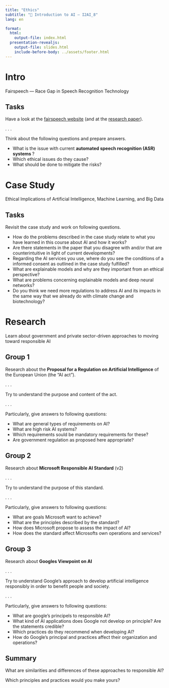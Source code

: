 ```yaml
---
title: "Ethics"
subtitle: "🧠 Introduction to AI — I2AI_8"
lang: en

format: 
  html:
    output-file: index.html
  presentation-revealjs:
    output-file: slides.html
    include-before-body: ../assets/footer.html
---
```



# Intro {.vertical-center background-color="#0333ff" background-image="images/bg.jpeg"}

Fairspeech — Race Gap in Speech Recognition Technology


## Tasks

Have a look at the [fairspeech website](https://fairspeech.stanford.edu/) (and at the [research paper](https://www.pnas.org/doi/full/10.1073/pnas.1915768117)).

. . .

Think about the following questions and prepare answers.

:::{.incremental}
- What is the issue with current __automated speech recognition (ASR) systems __?
- Which ethical issues do they cause?
- What should be done to mitigate the risks?
:::

# Case Study {.vertical-center background-color="#0333ff" background-image="images/bg.jpeg"}

Ethical Implications of Artificial Intelligence, Machine Learning, and Big Data

## Tasks

Revisit the case study and work on following questions.

:::{.incremental}
- How do the problems described in the case study relate to what you have learned in this course about AI and how it works?
- Are there statements in the paper that you disagree with and/or that are counterintuitive in light of current developments?
- Regarding the AI services you use, where do you see the conditions of a informed consent as outlined in the case study fulfilled?
- What are explainable models and why are  they important from an ethical perspective?
- What are problems concerning explainable models and deep neural networks?
- Do you think we need more regulations to address AI and its impacts in the same way that we already do with climate change and biotechnology?
:::

# Research {.vertical-center background-color="#0333ff" background-image="images/bg.jpeg"}

Learn about government and private sector-driven approaches to moving toward responsible AI

## Group 1

Research about the __Proposal for a Regulation on Artificial Intelligence__ of the European Union (the "AI act").

. . .

Try to understand the purpose and content of the act.

. . .

Particularly, give answers to following questions:

:::{.incremental}
- What are general types of requirements on AI?
- What are high risk AI systems?
- Which requirements sould be mandatory requirements for these?
- Are government regulation as proposed here appropriate? 
:::

## Group 2

Research about __Microsoft Responsible AI Standard__ (v2)

. . . 

Try to understand the purpose of this standard.

. . .

Particularly, give answers to following questions:

:::{.incremental}
- What are goals Microsoft want to achieve?
- What are the principles described by the standard?
- How does Microsoft propose to assess the impact of AI?
- How does the standard affect Microsofts own operations and services?
:::

## Group 3

Research about __Googles Viewpoint on AI__

. . . 

Try to understand Google's approach to develop artificial intelligence responsibly in order to benefit people and society.

. . .

Particularly, give answers to following questions:

:::{.incremental}
- What are google's principels to responsible AI?
- What kind of AI applications does Google not develop on principle? Are the statements credible?
- Which practices do they recommend when developing AI?
- How do Google's principal and practices affect their organization and operations?
:::

## Summary

What are similarities and differences of these approaches to responsible AI?

Which principles and practices would you make yours?
